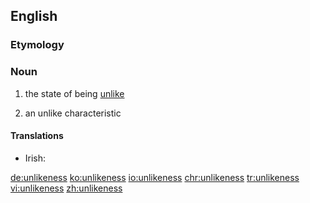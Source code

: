 ==English==

===Etymology===
{{suffix|unlike|ness|lang=en}}

===Noun===
{{en-noun|~|es}}

# {{label|en|uncountable}} the state of being [[unlike]]
# {{label|en|countable}} an unlike characteristic

====Translations====
{{trans-top|the state of being unlike}}
* Irish: {{t|ga|éagsúlacht|f}}
{{trans-mid}}
{{trans-bottom}}

{{trans-top|an unlike characteristic}}
{{trans-mid}}
{{trans-bottom}}

[[de:unlikeness]]
[[ko:unlikeness]]
[[io:unlikeness]]
[[chr:unlikeness]]
[[tr:unlikeness]]
[[vi:unlikeness]]
[[zh:unlikeness]]